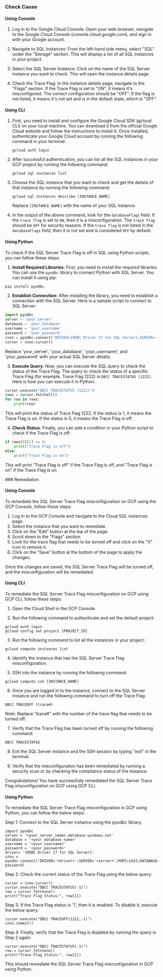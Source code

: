 

<Tabs><Tab title='Cause'>
### Check Cause

#### Using Console

1. Log in to the Google Cloud Console: Open your web browser, navigate to the Google Cloud Console (console.cloud.google.com), and sign in with your Google account.

2. Navigate to SQL Instances: From the left-hand side menu, select "SQL" under the "Storage" section. This will display a list of all SQL instances in your project.

3. Select the SQL Server Instance: Click on the name of the SQL Server instance you want to check. This will open the instance details page.

4. Check the Trace Flag: In the instance details page, navigate to the "Flags" section. If the Trace Flag is set to "ON", it means it's misconfigured. The correct configuration should be "OFF". If the flag is not listed, it means it's not set and is in the default state, which is "OFF".

#### Using CLI

1. First, you need to install and configure the Google Cloud SDK (gcloud CLI) on your local machine. You can download it from the official Google Cloud website and follow the instructions to install it. Once installed, authenticate your Google Cloud account by running the following command in your terminal:

   ```
   gcloud auth login
   ```

2. After successful authentication, you can list all the SQL instances in your GCP project by running the following command:

   ```
   gcloud sql instances list
   ```

3. Choose the SQL instance that you want to check and get the details of that instance by running the following command:

   ```
   gcloud sql instances describe [INSTANCE_NAME]
   ```

   Replace `[INSTANCE_NAME]` with the name of your SQL instance.

4. In the output of the above command, look for the `databaseFlags` field. If the `trace flag` is set to `ON`, then it is a misconfiguration. The `trace flag` should be `OFF` for security reasons. If the `trace flag` is not listed in the `databaseFlags` field, then it is not set and is considered `OFF` by default.

#### Using Python

To check if the SQL Server Trace Flag is off in SQL using Python scripts, you can follow these steps:

1. **Install Required Libraries**: First, you need to install the required libraries. You can use the `pyodbc` library to connect Python with SQL Server. You can install it using pip:
```python
pip install pyodbc
```

2. **Establish Connection**: After installing the library, you need to establish a connection with the SQL Server. Here is a sample script to connect to SQL Server:
```python
import pyodbc 
server = 'your_server' 
database = 'your_database' 
username = 'your_username' 
password = 'your_password' 
cnxn = pyodbc.connect('DRIVER={ODBC Driver 17 for SQL Server};SERVER='+server+';DATABASE='+database+';UID='+username+';PWD='+ password)
cursor = cnxn.cursor()
```
Replace 'your_server', 'your_database', 'your_username', and 'your_password' with your actual SQL Server details.

3. **Execute Query**: Now, you can execute the SQL query to check the status of the Trace Flag. The query to check the status of a specific Trace Flag (for example, Trace Flag 1222) is `DBCC TRACESTATUS (1222)`. Here is how you can execute it in Python:
```python
cursor.execute("DBCC TRACESTATUS (1222)")
rows = cursor.fetchall()
for row in rows:
    print(row)
```
This will print the status of Trace Flag 1222. If the status is 1, it means the Trace Flag is on. If the status is 0, it means the Trace Flag is off.

4. **Check Status**: Finally, you can add a condition in your Python script to check if the Trace Flag is off:
```python
if rows[0][1] == 0:
    print("Trace Flag is off")
else:
    print("Trace Flag is on")
```
This will print "Trace Flag is off" if the Trace Flag is off, and "Trace Flag is on" if the Trace Flag is on.

</Tab>

<Tab title='Remediation'>
### Remediation

#### Using Console

To remediate the SQL Server Trace Flag misconfiguration on GCP using the GCP Console, follow these steps:

1. Log in to the GCP Console and navigate to the Cloud SQL instances page.
2. Select the instance that you want to remediate.
3. Click on the "Edit" button at the top of the page.
4. Scroll down to the "Flags" section.
5. Look for the trace flag that needs to be turned off and click on the "X" icon to remove it.
6. Click on the "Save" button at the bottom of the page to apply the changes.

Once the changes are saved, the SQL Server Trace Flag will be turned off, and the misconfiguration will be remediated.

#### Using CLI

To remediate the SQL Server Trace Flag misconfiguration on GCP using GCP CLI, follow these steps:

1. Open the Cloud Shell in the GCP Console.

2. Run the following command to authenticate and set the default project:

```
gcloud auth login
gcloud config set project [PROJECT_ID]
```

3. Run the following command to list all the instances in your project:

```
gcloud compute instances list
```

4. Identify the instance that has the SQL Server Trace Flag misconfiguration.

5. SSH into the instance by running the following command:

```
gcloud compute ssh [INSTANCE_NAME]
```

6. Once you are logged in to the instance, connect to the SQL Server instance and run the following command to turn off the Trace Flag:

```
DBCC TRACEOFF (trace#)
```

Note: Replace "trace#" with the number of the trace flag that needs to be turned off.

7. Verify that the Trace Flag has been turned off by running the following command:

```
DBCC TRACESTATUS
```

8. Exit the SQL Server instance and the SSH session by typing "exit" in the terminal.

9. Verify that the misconfiguration has been remediated by running a security scan or by checking the compliance status of the instance.

Congratulations! You have successfully remediated the SQL Server Trace Flag misconfiguration on GCP using GCP CLI.

#### Using Python

To remediate the SQL Server Trace Flag misconfiguration in GCP using Python, you can follow the below steps:

Step 1: Connect to the SQL Server instance using the pyodbc library.

```
import pyodbc
server = '<your_server_name>.database.windows.net'
database = '<your_database_name>'
username = '<your_username>'
password = '<your_password>'
driver= '{ODBC Driver 17 for SQL Server}'
cnxn = pyodbc.connect('DRIVER='+driver+';SERVER='+server+';PORT=1433;DATABASE='+database+';UID='+username+';PWD='+ password)
```

Step 2: Check the current status of the Trace Flag using the below query:

```
cursor = cnxn.cursor()
cursor.execute("DBCC TRACESTATUS(-1)")
row = cursor.fetchone()
print("Trace Flag Status:", row[1])
```

Step 3: If the Trace Flag status is '1', then it is enabled. To disable it, execute the below query:

```
cursor.execute("DBCC TRACEOFF(1222,-1)")
cnxn.commit()
```

Step 4: Finally, verify that the Trace Flag is disabled by running the query in Step 2 again.

```
cursor.execute("DBCC TRACESTATUS(-1)")
row = cursor.fetchone()
print("Trace Flag Status:", row[1])
```

This should remediate the SQL Server Trace Flag misconfiguration in GCP using Python.


</Tab>
</Tabs>